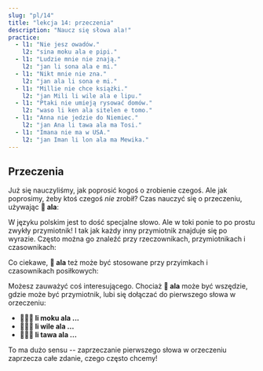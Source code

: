 ```yaml
---
slug: "pl/14"
title: "lekcja 14: przeczenia"
description: "Naucz się słowa ala!"
practice:
  - l1: "Nie jesz owadów."
    l2: "sina moku ala e pipi."
  - l1: "Ludzie mnie nie znają."
    l2: "jan li sona ala e mi."
  - l1: "Nikt mnie nie zna."
    l2: "jan ala li sona e mi."
  - l1: "Millie nie chce książki."
    l2: "jan Mili li wile ala e lipu."
  - l1: "Ptaki nie umieją rysować domów."
    l2: "waso li ken ala sitelen e tomo."
  - l1: "Anna nie jedzie do Niemiec."
    l2: "jan Ana li tawa ala ma Tosi."
  - l1: "Imana nie ma w USA."
    l2: "jan Iman li lon ala ma Mewika."
---
```



## Przeczenia

Już się nauczyliśmy, jak poprosić kogoś o zrobienie czegoś. Ale jak poprosimy, żeby ktoś czegoś *nie* zrobił? Czas nauczyć się o przeczeniu, używając **󱤂 ala**:

<List>
  <Word sl="ala" m="nie" />
</List>

W języku polskim jest to dość specjalne słowo. Ale w toki ponie to po prostu zwykły przymiotnik! I tak jak każdy inny przymiotnik znajduje się po wyrazie. Często można go znaleźć przy rzeczownikach, przymiotnikach i czasownikach:

<List>
  <Word sl="jan ala" m="nikt" />
  <Sentence sl="jan ala li wile utala." m="Nikt nie chce walczyć." />
  <Word sl="suli ala" m="nieduży, nieważny" />
  <Sentence sl="ni li suli ala tawa mi." m="To nie jest dla mnie ważne." />
  <Word sl="moku ala" m="nie jeść" />
  <Sentence sl="pipi li moku ala e soweli." m="Owady nie jedzą zwierząt." />
</List>

Co ciekawe, **󱤂 ala** też może być stosowane przy przyimkach i czasownikach posiłkowych:

<List>
  <Word sl="wile ala" m="nie chcieć ..." />
  <Sentence sl="sina wile ala moku e suwi." m="Nie chcesz jeść słodyczy." />
  <Word sl="tawa ala" m="nie iść do ..., nie w stronę ..." />
  <Sentence sl="pipi li tawa ala kasi." m="Robak nie idzie do rośliny." />
</List>

Możesz zauważyć coś interesującego. Chociaż **󱤂 ala** może być wszędzie, gdzie może być przymiotnik, lubi się dołączać do pierwszego słowa w orzeczeniu:
* **󱤧󱤶󱤂 li moku ala ...**
* **󱤧󱥷󱤂 li wile ala ...**
* **󱤧󱥩󱤂 li tawa ala ...**

To ma dużo sensu -- zaprzeczanie pierwszego słowa w orzeczeniu zaprzecza całe zdanie, czego często chcemy!

<Practice exercises={frontmatter.practice} client:load />
